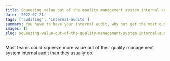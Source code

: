 ```yaml
---
title: Squeezing value out of the quality management system internal audit
date: '2022-07-21'
tags: ['auditing', 'internal-audits']
summary: You have to have your internal audit, why not get the most out of it?
images: []
slug: squeezing-value-out-of-the-quality-management-system-internal-audit
---
```


Most teams could squeeze more value out of their quality management system internal audit than they usually do.
